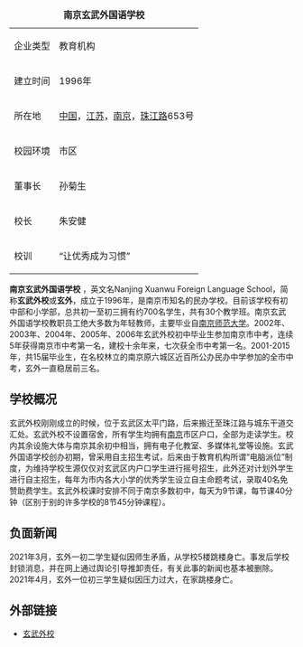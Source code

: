 {| class="wikitable floatright" style="margin: 0 0 1em 1em" width="285px"
|+ '''南京玄武外国语学校'''
|-----
| bgcolor="#efefef" | 企业类型 || bgcolor="#dfefff" | 教育机构
|-----
| bgcolor="#efefef" | 建立时间 || bgcolor="#dfefff" | 1996年
|-----
| bgcolor="#efefef" | 所在地
| bgcolor="#dfefff" | [[中国|中国]]，[[江苏|江苏]]，[[南京|南京]]，[[珠江路|珠江路]]653号
|-----
| bgcolor="#efefef" | 校园环境 || bgcolor="#dfefff" | 市区
|-----
| bgcolor="#efefef" | 董事长 || bgcolor="#dfefff" | 孙菊生
|-----
| bgcolor="#efefef" | 校长 || bgcolor="#dfefff" | 朱安健
|-----
| bgcolor="#efefef" | 校训 || bgcolor="#dfefff" | “让优秀成为习惯”

|}
'''南京玄武外国语学校''' ，英文名Nanjing Xuanwu Foreign Language School，简称'''玄武外校'''或'''玄外'''，成立于1996年，是南京市知名的民办学校。目前该学校有初中部和小学部，总共初一至初三拥有约700名学生，共有30个教学班。南京玄武外国语学校教职员工绝大多数为年轻教师，主要毕业自[[南京师范大学|南京师范大学]]。2002年、2003年、2004年、2005年、2006年玄武外校初中毕业生参加南京市中考，连续5年获得南京市中考第一名，建校十余年来，七次获全市中考第一名。2001-2015年，共15届毕业生，在名校林立的南京原六城区近百所公办民办中学参加的全市中考，玄外一直稳居前三名。

== 学校概况 ==
玄武外校刚刚成立的时候，位于玄武区太平门路，后来搬迁至珠江路与城东干道交汇处。玄武外校不设置宿舍，所有学生均拥有[[南京|南京]]市区户口，全部为走读学生。校内其余设施大体与南京其余初中相当，拥有电子化教室、多媒体礼堂等设施。玄武外国语学校创办初期，曾采用自主招生考试，后来由于教育机构所谓“电脑派位”制度，为维持学校生源仅仅对玄武区内户口学生进行摇号招生，此外还对计划外学生进行自主招生，每年为市内各大小学的优秀学生设立自主命题考试，录取40名免赞助费学生。玄武外校课时安排不同于南京多数初中，每天为9节课，每节课40分钟（区别于别的许多学校的8节45分钟课程）。
==负面新闻==
2021年3月，玄外一初二学生疑似因师生矛盾，从学校5楼跳楼身亡。事发后学校封锁消息，并在网上通过舆论引导推卸责任，有关此事的新闻也基本被删除。
2021年4月，玄外一位初三学生疑似因压力过大，在家跳楼身亡。

== 外部链接 ==
*[http://www.xwfls.com 玄武外校] {{Wayback|url=http://www.xwfls.com/ |date=20200219181744 }}

{{南京中等教育}}